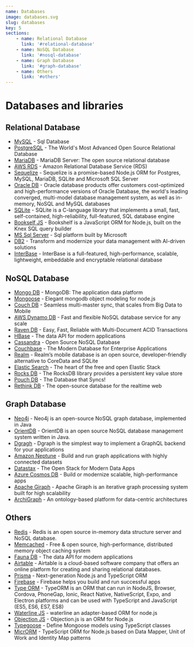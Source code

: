 ```yaml
---
name: Databases
image: databases.svg
slug: databases
key: 5
sections:
    - name: Relational Database
      link: '#relational-database'
    - name: NoSQL Database
      link: '#nosql-database'
    - name: Graph Database
      link: '#graph-database'
    - name: Others
      link: '#others'
---
```


# Databases and libraries

## Relational Database

- [MySQL](https://github.com/mysqljs/mysql) - Sql Database
- [PostgreSQL](https://www.postgresql.org/) - The World's Most Advanced Open Source Relational Database
- [MariaDB](https://www.postgresql.org/) - MariaDB Server: The open source relational database
- [AWS RDS](https://aws.amazon.com/rds/) - Amazon Relational Database Service (RDS)
- [Sequelize](https://sequelize.org/) - Sequelize is a promise-based Node.js ORM for Postgres, MySQL, MariaDB, SQLite and Microsoft SQL Server
- [Oracle DB](https://www.oracle.com/database/) - Oracle database products offer customers cost-optimized and high-performance versions of Oracle Database, the world's leading converged, multi-model database management system, as well as in-memory, NoSQL and MySQL databases
- [SQLite](https://www.sqlite.org/index.html) - SQLite is a C-language library that implements a small, fast, self-contained, high-reliability, full-featured, SQL database engine
- [Bookself JS](https://bookshelfjs.org/) - Bookshelf is a JavaScript ORM for Node.js, built on the Knex SQL query builder
- [MS Sql Server](https://www.microsoft.com/en-ca/sql-server/sql-server-2016) - Sql platform built by Microsoft
- [DB2](https://www.ibm.com/in-en/analytics/db2) - Transform and modernize your data management with AI-driven solutions
- [InterBase](https://bit.ly/3dtlKRK) - InterBase is a full-featured, high-performance, scalable, lightweight, embeddable and encryptable relational database

## NoSQL Database

- [Mongo DB](https://www.mongodb.com/) - MongoDB: The application data platform
- [Mongoose](https://mongoosejs.com/) - Elegant mongodb object modeling for node.js
- [Couch DB](http://couchdb.apache.org/) - Seamless multi-master sync, that scales from Big Data to Mobile
- [AWS Dynamo DB](https://aws.amazon.com/dynamodb/) - Fast and flexible NoSQL database service for any scale
- [Raven DB](https://ravendb.net/) - Easy, Fast, Reliable with Multi-Document ACID Transactions
- [HBase](http://hbase.apache.org/) - The data API for modern applications
- [Cassandra](https://cassandra.apache.org/_/index.html) - Open Source NoSQL Database
- [Couchbase](https://www.couchbase.com/) - The Modern Database for Enterprise Applications
- [Realm](https://realm.io/) - Realm’s mobile database is an open source, developer-friendly alternative to CoreData and SQLite
- [Elastic Search](https://www.elastic.co/elasticsearch/) - The heart of the free and open Elastic Stack
- [Rocks DB](http://rocksdb.org/) - The RocksDB library provides a persistent key value store
- [Pouch DB](https://pouchdb.com/) - The Database that Syncs!
- [Rethink DB](https://rethinkdb.com/) - The open-source database for the realtime web

## Graph Database

- [Neo4j](https://neo4j.com/) - Neo4j is an open-source NoSQL graph database, implemented in Java
- [OrientDB](https://orientdb.org/) - OrientDB is an open source NoSQL database management system written in Java.
- [Dgragh](https://dgraph.io/) - Dgraph is the simplest way to implement a GraphQL backend for your applications
- [Amazon Neptune](https://aws.amazon.com/neptune/) - Build and run graph applications with highly connected datasets
- [Datastax](https://www.datastax.com/) - The Open Stack for Modern Data Apps
- [Azure Cosmos DB](https://azure.microsoft.com/en-us/services/cosmos-db/) - Build or modernize scalable, high-performance apps
- [Apache Giraph](https://giraph.apache.org/) - Apache Giraph is an iterative graph processing system built for high scalability
- [ArchiGraph](https://archigraph.pro/) - An ontology-based platform for data-centric architectures

## Others

- [Redis](https://redis.io/) - Redis is an open source in-memory data structure server and NoSQL database.
- [Memcached](https://memcached.org/) - Free & open source, high-performance, distributed memory object caching system
- [Fauna DB](https://fauna.com/) - The data API for modern applications
- [Airtable](https://www.airtable.com/) - Airtable is a cloud-based software company that offers an online platform for creating and sharing relational databases.
- [Prisma](https://www.prisma.io/) - Next-generation Node.js and TypeScript ORM
- [Firebase](https://firebase.google.com/) - Firebase helps you build and run successful apps
- [Type ORM](https://typeorm.io/#/) - TypeORM is an ORM that can run in NodeJS, Browser, Cordova, PhoneGap, Ionic, React Native, NativeScript, Expo, and Electron platforms and can be used with TypeScript and JavaScript (ES5, ES6, ES7, ES8)
- [Waterline JS](https://waterlinejs.org/) - waterline an adapter-based ORM for node.js
- [Objection JS](https://vincit.github.io/objection.js/) - Objection.js is an ORM for Node.js
- [Typegoose](https://typegoose.github.io/typegoose/) - Define Mongoose models using TypeScript classes
- [MicrORM](https://mikro-orm.io/) - TypeScript ORM for Node.js based on Data Mapper, Unit of Work and Identity Map patterns